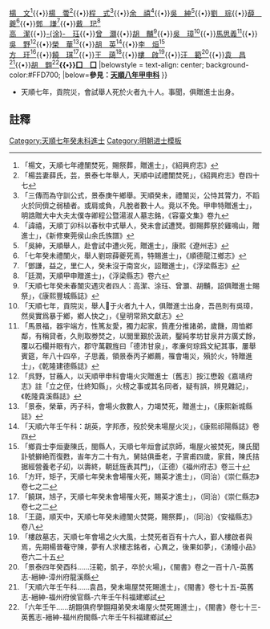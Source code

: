 {{Navbox
|name = 天順七年癸未科會試贈進士
|title = 天順七年癸未科會試贈進士
|titlestyle = background-color:#FFD700;
|image =
|style = width:100%;text-align:center; 
|groupstyle = text-align:center; background-color:#FFD700;
|liststyle = text-align:center;
|state = {{{state<includeonly>|collapsed</includeonly>}}}
|group1 = 賜進士出身<br>共90名
|list1 = '''[[王照|王　照]]<ref>「王偉，字資邁，安福人，父照景泰七年鄉舉天順七年禮闈火，死者幾百人，照與焉，英廟憫之，令收遺骨煨燼中，賜葬朝陽門外，偉時甫九歲，執喪如成人，宏治二年舉於鄉」，（光緒）《吉安府志》卷三十五</ref>{{•}}[[楊文|楊　文]]<ref>「楊文，天順七年禮闈焚死，賜祭葬，贈進士」，《紹興府志》</ref>{{•}}[[楊蕓|楊　蕓]]<ref>「楊芸妻薛氏，芸，景泰七年舉人，天順中試禮闈焚死」，《紹興府志》卷四十七</ref>{{•}}[[程式 (天順進士)|程　式]]<ref>「三傳而為守訓公式，景泰庚午鄉舉。天順癸未，禮闈災，公恃其膂力，不蹈火於同儕之弱植者。或肩或負，凡脫者數十人。竟以不免。甲申特贈進士」，明誥贈大中大夫太僕寺卿程公暨湯淑人墓志銘，《容臺文集》卷九</ref>{{•}}[[余禧|余　禧]]<ref>「諱禧，天順丁卯科以春秋中式舉人，癸未會試遭燹。御賜葬祭於雞鳴山，贈進士」，《新修東莞侯山余氏族譜》</ref>{{•}}[[吳紳|吳　紳]]<ref>「吳紳，天順舉人，赴會試中遭火死，贈進士」，康熙《遼州志》</ref>{{•}}[[劉琮|劉　琮]]{{•}}[[薛夔|薛　夔]]<ref>「七年癸未禮闈火，舉人劉琮薛夔死焉，特賜進士」，《順德龍江鄉志》</ref>{{•}}[[鄧謙|鄧　謙]]<ref>「鄧謙，益之，里仁人，癸未沒于南宮火，詔贈進士」，《浮梁縣志》</ref>{{•}}[[戴𤣱|戴　𤣱]]<ref>「廷潤，天順甲申贈進士」，《浮梁縣志》卷六</ref><br>[[高潔|高　潔]]{{•}}[[涂珏|-{涂}-　珏]]{{•}}[[曾灝|曾　灝]]{{•}}[[胡黼|胡　黼]]<ref>「天順七年癸未春闈灾遇灾者四人：高潔、涂珏、曾灝、胡黼，詔俱贈進士賜祭」，《康熙豐城縣誌》</ref>{{•}}[[吳璋|吳　璋]]<ref>「天順七年，貢院災，舉人𣦸于火者九十人，俱贈進士出身，吾邑則有吳璋，然吳實爲暴于鄕，鄕人快之」，《皇明常熟文獻志》</ref>{{•}}[[馬思義|馬思義]]<ref>「馬景福，器宇端方，性篤友愛，獨力起家，貲產分推諸弟，歲饑，周恤鄕鄰，有稱貸者，久則取劵焚之，以閭里艱於汲疏，鑿純孝坊甘泉井方廣𠀋餘，覆以石欄并眼有六，郡守萬觀旌曰「德沛甘泉」，孝亷何琮爲文紀其事，屢舉賓筵，年八十四卒，子思義，領景泰丙子鄕薦，罹會塲災，殞於火，特贈進士」，《乾隆建德縣誌》</ref>{{•}}[[吳野|吳　野]]<ref>「呉野，甘蘓人，以天順甲申科會塲火灾贈進士〔舊志〕按江懋榖《嘉靖府志》註「立之侄，仕終知縣」，火榜之事或其名同者，疑有誤，辨見雜記」，《乾隆貴溪縣誌》</ref>{{•}}[[榮華|榮　華]]<ref>「景泰，榮華，丙子科，會場火救數人，力竭焚死，贈進士」，《康熙新城縣誌》</ref>{{•}}[[胡英|胡　英]]<ref>「天順六年壬午科：胡英，字邦彥，殁於癸未場屋火災」，《康熙祁陽縣誌》卷四</ref>{{•}}[[李烜|李　烜]]<ref>「鄉貢士李烜妻陳氏，閩縣人，天順七年烜會試京師，塲屋火被焚死，陳氏聞訃號擗絶而復甦，峕年方二十有九，舅姑俱垂老，子賔甫四歲，家貧，陳氏拮据經營養老子㓜，以壽終，朝廷旌表其門」，（正德）《福州府志》卷三十</ref><br>[[方玕|方　玕]]<ref>「方玕，矩子，天順七年癸未會場罹火死，賜英才進士」，（同治）《崇仁縣志》卷七之二</ref>{{•}}[[饒琪|饒　琪]]<ref>「饒琪，旭子，天順七年癸未會場罹火死，賜英才進士」，（同治）《崇仁縣志》卷七之二</ref>{{•}}[[王藹|王　藹]]<ref>「王藹，順天中，天順七年癸未禮闈火焚斃，賜祭葬」，（同治）《安福縣志》卷八</ref>{{•}}[[樓啟|樓　啟]]<ref>「樓啟墓志，天順七年會場之火大風，士焚死者百有十六人，鄞人樓啟者與焉，先期楊晉菴守陳，夢有人求樓志銘者，心異之，後果如夢」，《湧幢小品》卷六二十五</ref>{{•}}[[汪範|汪　範]]<ref>「景泰四年癸酉科……汪範，凱子，卒於火場」，《閩書》卷之一百十八-英舊志-縉紳-漳州府龍溪縣</ref>{{•}}[[袁昌|袁　昌]]<ref>「天順六年壬午科……袁昌，癸未塲屋焚死賜進士」，《閩書》卷七十五-英舊志-縉紳-福州府侯官縣-六年壬午科福建鄉試</ref>{{•}}[[胡䎖|胡　䎖]]<ref>「六年壬午……胡䎖俱府學䎖翔弟癸未塲屋火焚死賜進士」，《閩書》卷七十三-英舊志-縉紳-福州府閩縣-六年壬午科福建鄉試</ref>'''{{•}}[[囗囗囗|囗　囗]]'''
|belowstyle = text-align: center; background-color:#FFD700;
|below='''參見：[[Template:天順八年甲申科殿試金榜|天順八年甲申科]]'''
}}
[[Category:天順七年癸未科進士]]
<noinclude>
[[Category:明朝进士模板]]
*天順七年，貢院災，會試舉人死於火者九十人。事聞，俱贈進士出身。
==註釋==
{{reflist}}
</noinclude>